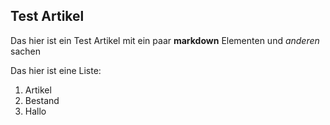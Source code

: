 
<Article>

# Test Artikel

Das hier ist ein Test Artikel mit ein paar **markdown** Elementen und _anderen_ sachen

Das hier ist eine Liste:

1. Artikel
2. Bestand
3. Hallo

</Article>
